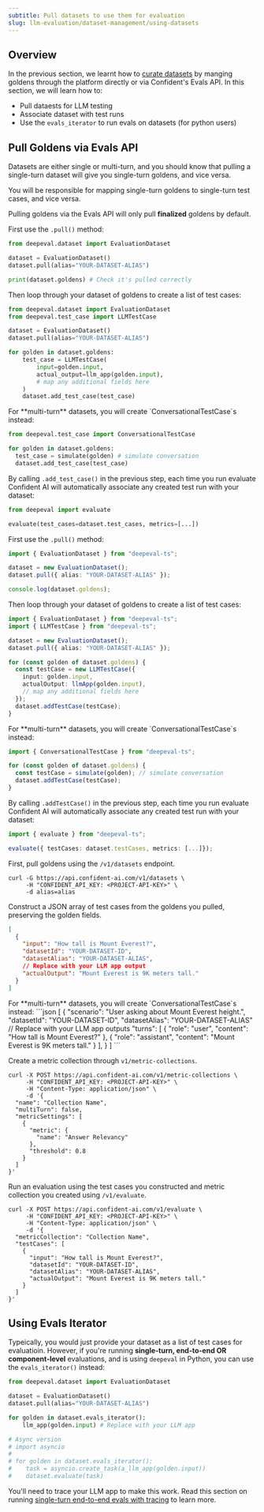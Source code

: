 ```yaml
---
subtitle: Pull datasets to use them for evaluation
slug: llm-evaluation/dataset-management/using-datasets
---
```


## Overview

In the previous section, we learnt how to [curate datasets](/llm-evaluation/dataset-management/create-goldens) by manging goldens through the platform directly or via Confident's Evals API. In this section, we will learn how to:

- Pull dataests for LLM testing
- Associate dataset with test runs
- Use the `evals_iterator` to run evals on datasets (for python users)

## Pull Goldens via Evals API

Datasets are either single or multi-turn, and you should know that pulling a single-turn dataset will give you single-turn goldens, and vice versa.

<Note>
  You will be responsible for mapping single-turn goldens to single-turn test
  cases, and vice versa.
</Note>

Pulling goldens via the Evals API will only pull **finalized** goldens by default.

<Tabs>

<Tab title="Python" language="python">

<Steps>

<Step title="Pull goldens">

First use the `.pull()` method:

```python main.py
from deepeval.dataset import EvaluationDataset

dataset = EvaluationDataset()
dataset.pull(alias="YOUR-DATASET-ALIAS")

print(dataset.goldens) # Check it's pulled correctly
```

</Step>

<Step title="Construct test cases">

Then loop through your dataset of goldens to create a list of test cases:

```python main.py focus={7-13}
from deepeval.dataset import EvaluationDataset
from deepeval.test_case import LLMTestCase

dataset = EvaluationDataset()
dataset.pull(alias="YOUR-DATASET-ALIAS")

for golden in dataset.goldens:
    test_case = LLMTestCase(
        input=golden.input,
        actual_output=llm_app(golden.input),
        # map any additional fields here
    )
    dataset.add_test_case(test_case)
```

<Tip>
  For **multi-turn** datasets, you will create `ConversationalTestCase`s instead:

```python main.py
from deepeval.test_case import ConversationalTestCase

for golden in dataset.goldens:
  test_case = simulate(golden) # simulate conversation
  dataset.add_test_case(test_case)
```

</Tip>

</Step>

<Step title="Run an evaluation">

By calling `.add_test_case()` in the previous step, each time you run evaluate Confident AI will automatically associate any created test run with your dataset:

```python
from deepeval import evaluate

evaluate(test_cases=dataset.test_cases, metrics=[...])
```

</Step>

</Steps>

</Tab>
<Tab title="Typescript" language="typescript">

<Steps>

<Step title="Pull goldens">

First use the `.pull()` method:

```ts main.ts
import { EvaluationDataset } from "deepeval-ts";

dataset = new EvaluationDataset();
dataset.pull({ alias: "YOUR-DATASET-ALIAS" });

console.log(dataset.goldens);
```

</Step>

<Step title="Construct test cases">

Then loop through your dataset of goldens to create a list of test cases:

```ts main.ts focus={7-13}
import { EvaluationDataset } from "deepeval-ts";
import { LLMTestCase } from "deepeval-ts";

dataset = new EvaluationDataset();
dataset.pull({ alias: "YOUR-DATASET-ALIAS" });

for (const golden of dataset.goldens) {
  const testCase = new LLMTestCase({
    input: golden.input,
    actualOutput: llmApp(golden.input),
    // map any additional fields here
  });
  dataset.addTestCase(testCase);
}
```

<Tip>
  For **multi-turn** datasets, you will create `ConversationalTestCase`s instead:

```ts main.ts
import { ConversationalTestCase } from "deepeval-ts";

for (const golden of dataset.goldens) {
  const testCase = simulate(golden); // simulate conversation
  dataset.addTestCase(testCase);
}
```

</Tip>

</Step>

<Step title="Run an evaluation">

By calling `.addTestCase()` in the previous step, each time you run evaluate Confident AI will automatically associate any created test run with your dataset:

```ts
import { evaluate } from "deepeval-ts";

evaluate({ testCases: dataset.testCases, metrics: [...]});
```

</Step>

</Steps>

</Tab>
<Tab title="curL" language="curl">

<Steps>

<Step title="Pull goldens">

First, pull goldens using the `/v1/datasets` endpoint.

```curl
curl -G https://api.confident-ai.com/v1/datasets \
     -H "CONFIDENT_API_KEY: <PROJECT-API-KEY>" \
     -d alias=alias
```

</Step>

<Step title="Construct test cases">

Construct a JSON array of test cases from the goldens you pulled, preserving the golden fields.

```json
[
  {
    "input": "How tall is Mount Everest?",
    "datasetId": "YOUR-DATASET-ID",
    "datasetAlias": "YOUR-DATASET-ALIAS",
    // Replace with your LLM app output
    "actualOutput": "Mount Everest is 9K meters tall."
  }
]
```

<Tip>
  For **multi-turn** datasets, you will create `ConversationalTestCase`s instead:
```json
[
  {
    "scenario": "User asking about Mount Everest height.",
    "datasetId": "YOUR-DATASET-ID",
    "datasetAlias": "YOUR-DATASET-ALIAS"
    // Replace with your LLM app outputs
    "turns": [
      { "role": "user", "content": "How tall is Mount Everest?" },
      { "role": "assistant", "content": "Mount Everest is 9K meters tall." }
    ],
  }
]
```

</Tip>

</Step>

<Step title="Create metric collection">

Create a metric collection through `v1/metric-collections`.

```curl
curl -X POST https://api.confident-ai.com/v1/metric-collections \
     -H "CONFIDENT_API_KEY: <PROJECT-API-KEY>" \
     -H "Content-Type: application/json" \
     -d '{
  "name": "Collection Name",
  "multiTurn": false,
  "metricSettings": [
    {
      "metric": {
        "name": "Answer Relevancy"
      },
      "threshold": 0.8
    }
  ]
}'
```

</Step>

<Step title="Run an evaluation">

Run an evaluation using the test cases you constructed and metric collection you created using `/v1/evaluate`.

```curl
curl -X POST https://api.confident-ai.com/v1/evaluate \
     -H "CONFIDENT_API_KEY: <PROJECT-API-KEY>" \
     -H "Content-Type: application/json" \
     -d '{
  "metricCollection": "Collection Name",
  "testCases": [
    {
      "input": "How tall is Mount Everest?",
      "datasetId": "YOUR-DATASET-ID",
      "datasetAlias": "YOUR-DATASET-ALIAS",
      "actualOutput": "Mount Everest is 9K meters tall."
    }
  ]
}'
```

</Step>

</Steps>

</Tab>

</Tabs>

## Using Evals Iterator

Typeically, you would just provide your dataset as a list of test cases for evaluatioin. However, if you're running **single-turn, end-to-end OR component-level** evaluations, and is using `deepeval` in Python, you can use the `evals_iterator()` instead:

```python main.py
from deepeval.dataset import EvaluationDataset

dataset = EvaluationDataset()
dataset.pull(alias="YOUR-DATASET-ALIAS")

for golden in dataset.evals_iterator():
    llm_app(golden.input) # Replace with your LLM app

# Async version
# import asyncio
#
# for golden in dataset.evals_iterator():
#    task = asyncio.create_task(a_llm_app(golden.input))
#    dataset.evaluate(task)
```

You'll need to trace your LLM app to make this work. Read this section on running [single-turn end-to-end evals with tracing](/llm-evaluation/single-turn/end-to-end#llm-tracing-for-local-evals) to learn more.
